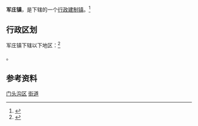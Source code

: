 {{中国乡级行政区
|景观照片文件名 = Dongshan and the mountains (20161210151452).jpg
|景观照片描述 = 东山村与[[海淀区|海淀区]][[温泉地区|温泉地区]]相望
|汉语拼音 = 
|其他语言 = 
|其他语言名称 = 
|旧称 = 
|地名出处 = 
|位置图文件名 = 
|位置图描述 = 
|自定义图片= 
|建置时间 = 
|政府驻地 = 
|毗邻 = 海淀区[[苏家坨地区|苏家坨地区]]、[[温泉地区|温泉地区]]、[[香山街道_(北京市)|香山街道]]、石景山区[[五里坨街道|五里坨街道]]、门头沟区[[龙泉镇_(北京市)|龙泉镇]]、[[妙峰山镇|妙峰山镇]]
|总面积 = 
|总人口 = 
|总人口年份 = 
|户籍人口 = 
|户籍人口年份 = 
|常住人口 = 
|常住人口年份 = 
|人口密度 = 
|GDP = 
|GDP年份 = 
|邮政编码 = 
|电话区号 = 10
|官方网站 = 
|网站名称 = 
|11/01/09/104/000}}

'''军庄镇'''，是{{PRC admin/fullname|11/01/09/104/000|3}}下辖的一个[[行政建制镇|行政建制镇]]。<ref>{{PRC admin/ref sgc|{{PRC admin/parent|11/01/09/104/000}}}}</ref>

== 行政区划 ==

军庄镇下辖以下地区：<ref>{{PRC admin/ref sgc|11/01/09/104/000}}</ref>

{{PRC admin/children|11/01/09/104/000}}。

== 参考资料 ==

{{Reflist|2}}

{{门头沟区行政区划}}
{{北京行政区划小作品}}

[[Category:北京市乡镇|门头沟区]]
[[Category:门头沟区行政区划|街道]]